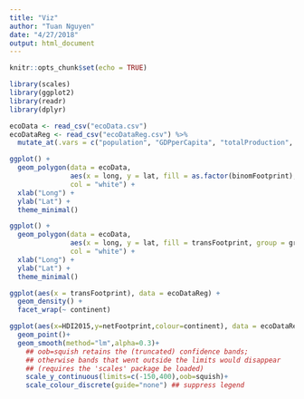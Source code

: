 ```yaml
---
title: "Viz"
author: "Tuan Nguyen"
date: "4/27/2018"
output: html_document
---
```


```r
knitr::opts_chunk$set(echo = TRUE)
```

```r
library(scales)
library(ggplot2)
library(readr)
library(dplyr)

ecoData <- read_csv("ecoData.csv")
ecoDataReg <- read_csv("ecoDataReg.csv") %>% 
  mutate_at(.vars = c("population", "GDPperCapita", "totalProduction", "totalGHG", "HDI2015"), .funs = funs( as.numeric(scale(.) )))

ggplot() + 
  geom_polygon(data = ecoData, 
               aes(x = long, y = lat, fill = as.factor(binomFootprint), group = group),
               col = "white") +
  xlab("Long") +
  ylab("Lat") +
  theme_minimal()

ggplot() + 
  geom_polygon(data = ecoData, 
               aes(x = long, y = lat, fill = transFootprint, group = group),
               col = "white") +
  xlab("Long") +
  ylab("Lat") +
  theme_minimal()

ggplot(aes(x = transFootprint), data = ecoDataReg) + 
  geom_density() + 
  facet_wrap(~ continent)

ggplot(aes(x=HDI2015,y=netFootprint,colour=continent), data = ecoDataReg)+
  geom_point()+
  geom_smooth(method="lm",alpha=0.3)+
    ## oob=squish retains the (truncated) confidence bands;
    ## otherwise bands that went outside the limits would disappear
    ## (requires the 'scales' package be loaded)
    scale_y_continuous(limits=c(-150,400),oob=squish)+
    scale_colour_discrete(guide="none") ## suppress legend

```

